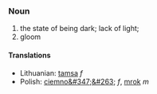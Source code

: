 ==={{en}}===
===Noun===
#the state of being dark; lack of light;
#gloom

====Translations====
*Lithuanian: [[tamsa]] ''f''
*Polish: [[ciemno&#347;&#263;]] ''f'', [[mrok]] ''m''